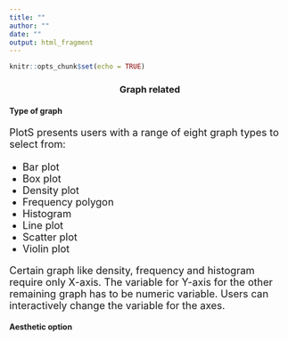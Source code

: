 ```yaml
---
title: ""
author: ""
date: ""
output: html_fragment
---
```


```r
knitr::opts_chunk$set(echo = TRUE)
```

<h3 style="text-align: center;">**Graph related**</h3>


<h4 style="text-align: left;">**Type of graph**</h4>


<p style="font-size:20px;"> 
<font size = "4">
PlotS presents users with a range of eight graph types to select from:
<ul>
<li>Bar plot</li>
<li>Box plot</li>
<li>Density plot</li>
<li>Frequency polygon</li>
<li>Histogram</li>
<li>Line plot</li>
<li>Scatter plot</li>
<li>Violin plot</li>
</ul>

Certain graph like density, frequency and histogram require only X-axis. The variable for Y-axis for the other remaining graph has to be numeric variable. Users can interactively change the variable for the axes.

</font>
</p>


<h4 style="text-align: left;">**Aesthetic option**</h4>


<p style="font-size:20px;"> 
<font size = "4">

</font>
</p>